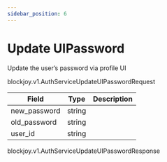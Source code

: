 ```yaml
---
sidebar_position: 6
---
```



# Update UIPassword

<ApiMethod method="rpc" name="UpdateUIPassword" />

Update the user’s password via profile UI

<ApiMethod method="requests" name="AuthServiceUpdateUIPasswordRequest" />

<VersionType>blockjoy.v1.AuthServiceUpdateUIPasswordRequest</VersionType>

| Field        | Type   | Description |
| ------------ | ------ | ----------- |
| new_password | string |             |
| old_password | string |             |
| user_id      | string |             |

<ApiMethod method="returns" name="AuthServiceUpdateUIPasswordResponse" />

<VersionType>blockjoy.v1.AuthServiceUpdateUIPasswordResponse</VersionType>
